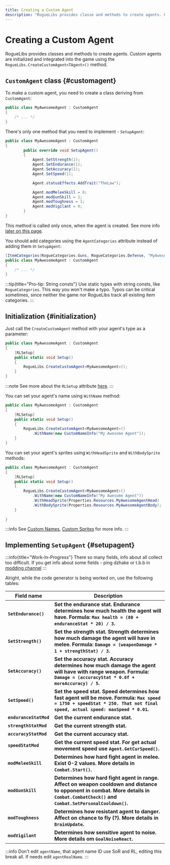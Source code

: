 ```yaml
---
title: Creating a Custom Agent
description: "RogueLibs provides classe and methods to create agents. Custom agents are initialized and integrated into the game using the RogueLibs.CreateCustomAgent<TAgent>() method."
---
```


# Creating a Custom Agent

RogueLibs provides classes and methods to create agents. Custom agents are initialized and integrated into the game using the `RogueLibs.CreateCustomAgent<TAgent>()` method.

## `CustomAgent` class {#customagent}

To make a custom agent, you need to create a class deriving from `CustomAgent`:

```csharp title="/MyAwesomeProject/MyAwesomeAgent.cs"
public class MyAwesomeAgent : CustomAgent
{
    /* ... */
}
```

There's only one method that you need to implement - `SetupAgent`:

```csharp title="/MyAwesomeProject/MyAwesomeAgent.cs"
public class MyAwesomeAgent : CustomAgent
{
        public override void SetupAgent()
        {
            Agent.SetStrength(1);
            Agent.SetEndurance(1);
            Agent.SetAccuracy(1);
            Agent.SetSpeed(1);

            Agent.statusEffects.AddTrait("TheLaw");

            Agent.modMeleeSkill = 0;
            Agent.modGunSkill = 1;
            Agent.modToughness = 1;
            Agent.modVigilant = 0;
        }
}
```

This method is called only once, when the agent is created. See more info [later on this page](#setupdetails).

You should add categories using the `AgentCategories` attribute instead of adding them in `SetupAgent`:

```csharp title="/MyAwesomeProject/MyAwesomeAgent.cs"
[ItemCategories(RogueCategories.Guns, RogueCategories.Defense, "MyAwesomeCategory")]
public class MyAwesomeAgent : CustomAgent
{
    /* ... */
}
```

:::tip{title="Pro-tip: String consts"}
Use static types with string consts, like `RogueCategories`. This way you won't make a typo. Typos can be critical sometimes, since neither the game nor RogueLibs track all existing item categories.
:::

## Initialization {#initialization}

Just call the `CreateCustomAgent` method with your agent's type as a parameter:

```csharp title="/MyAwesomeProject/MyAwesomeAgent.cs"
public class MyAwesomeAgent : CustomAgent
{
    [RLSetup]
    public static void Setup()
    {
        RogueLibs.CreateCustomAgent<MyAwesomeAgent>();
    }
}
```

:::note
See more about the `RLSetup` attribute [here](../misc/utilities#rlsetup).
:::

You can set your agent's name using `WithName` method:

```csharp title="/MyAwesomeProject/MyAwesomeAgent.cs"
public class MyAwesomeAgent : CustomAgent
{
    [RLSetup]
    public static void Setup()
    {
        RogueLibs.CreateCustomAgent<MyAwesomeAgent>()
            .WithName(new CustomNameInfo("My Awesome Agent"));
    }
}
```

You can set your agent's sprites using `WithHeadSprite` and `WithBodySprite` methods:

```csharp title="/MyAwesomeProject/MyAwesomeAgent.cs"
public class MyAwesomeAgent : CustomAgent
{
    [RLSetup]
    public static void Setup()
    {
        RogueLibs.CreateCustomAgent<MyAwesomeAgent>()
            .WithName(new CustomNameInfo("My Awesome Agent"))
            .WithHeadSprite(Properties.Resources.MyAwesomeAgentHead)
            .WithBodySprite(Properties.Resources.MyAwesomeAgentBody);
    }
    
}
```

:::info
See [Custom Names](../localization/custom-names), [Custom Sprites](../misc/resources) for more info.
:::

## Implementing `SetupAgent` {#setupagent}

:::info{title="Work-In-Progress"}
There so many fields, info about all collect too difficult. If you get info about some fields - ping dzhake or t.b.b in [modding channel](https://discord.com/channels/187414758536773632/433748059172896769)
:::

Alright, while the code generator is being worked on, use the following tables:

Field name      | Description
----------------|------------
**`SetEndurance()`**  | **Set the endurance stat. Endurance determines how much health the agent will have. Formula: `Max health = (80 + enduranceStat * 20) / 3`.**
**`SetStrength()`** | **Set the strength stat. Strength determines how much damage the agent will have in melee. Formula: `Damage = (weaponDamage * 1 + strengthStat) / 3`.**
**`SetAccuracy()`** | **Set the accuracy stat. Accuracy determines how much damage the agent will have with range weapon. Formula: `Damage = (accuracyStat * 0.6f + moreAccuracy) / 5`.**
**`SetSpeed()`** | **Set the speed stat. Speed determines how fast agent will be move. Formula: `Max speed = 1750 + speedStat * 250. That not final speed, actual speed: maxSpeed * 0.01`.**
**`enduranceStatMod`**  | **Get the current endurance stat.**
**`strengthStatMod`** | **Get the current strength stat.**
**`accuracyStatMod`** | **Get the current accuracy stat.**
**`speedStatMod`** | **Get the current speed stat. For get actual movement speed use `Agent.GetCurSpeed()`.**
**`modMeleeSkill`**  | **Determines how hard fight agent in melee. Exist 0-2 values. More details in `Combat.Start()`.**
**`modGunSkill`** | **Determines how hard fight agent in range. Affect on weapon cooldown and distance to opponent in combat. More details in `Combat.CombatCheck()` and `Combat.SetPersonalCooldown()`.**
**`modToughness`** | **Determines how resistant agent to danger. Affect on chance to fly (?). More details in `BrainUpdate`.**
**`modVigilant`** | **Determines how sensitive agent to noise. More details om `GoalNoiseReact`.**

:::info
Don't edit `agentName`, that agent name ID use SoR and RL, editing this break all. If needs edit `agentRealName`.
:::